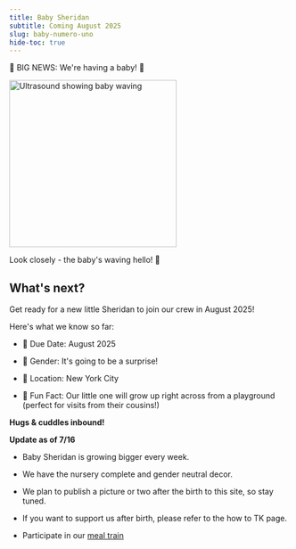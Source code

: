 ```yaml
---
title: Baby Sheridan
subtitle: Coming August 2025
slug: baby-numero-uno
hide-toc: true
---
```


🎉 BIG NEWS: We're having a baby! 🎉

<div>
  <img 
    alt="Ultrasound showing baby waving" 
    src="file:47397423-7d85-48cf-b400-0b905bda39ac" 
    width="300" 
    style={{
      borderRadius: '12px',
      marginBottom: '8px'
    }} 
  />
  <p style={{ fontStyle: 'italic' }}>Look closely - the baby's waving hello! 👋</p>
</div>

## What's next?

Get ready for a new little Sheridan to join our crew in August 2025! 

Here's what we know so far:



* 📅 Due Date: August 2025

* 👶 Gender: It's going to be a surprise!

* 🗽 Location: New York City

* 🏡 Fun Fact: Our little one will grow up right across from a playground (perfect for visits from their cousins!)

**Hugs & cuddles inbound!**

**Update as of 7/16**

* Baby Sheridan is growing bigger every week.

* We have the nursery complete and gender neutral decor.

* We plan to publish a picture or two after the birth to this site, so stay tuned.

* If you want to support us after birth, please refer to the how to TK page.

* Participate in our [meal train](https://docs.google.com/spreadsheets/d/10dsMra5lv5_lcSN2jvmYu4FG4i6FJhmIbZAykfGDmRg/edit?gid=0#gid=0)
